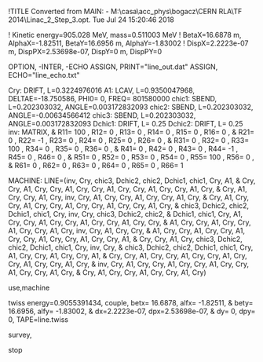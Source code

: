 !TITLE Converted from MAIN: - M:\casa\acc_phys\bogacz\CERN RLA\TF  2014\Linac_2_Step_3.opt.  Tue Jul 24 15:20:46 2018

!  Kinetic energy=905.028 MeV, mass=0.511003 MeV
!  BetaX=16.6878 m,  AlphaX=-1.82511,  BetaY=16.6956 m,  AlphaY=-1.83002 
!  DispX=2.2223e-07 m,  DispPX=2.53698e-07,  DispY=0 m,  DispPY=0 

OPTION, -INTER, -ECHO
ASSIGN, PRINT="line_out.dat"
ASSIGN, ECHO="line_echo.txt"

Cry: DRIFT, L=0.3224976016 
A1: LCAV, L=0.9350047968, DELTAE=-18.750586, PHI0=         0, FREQ= 801580000
chic1: SBEND,  L=0.202303032,  ANGLE=0.003172832093
chic2: SBEND,  L=0.202303032,  ANGLE=-0.00634566412
chic3: SBEND,  L=0.202303032,  ANGLE=0.003172832093
Dchic1: DRIFT, L=      0.25 
Dchic2: DRIFT, L=      0.25 
inv: MATRIX, & 
R11=       100 ,  R12=         0 ,  R13=         0 ,  R14=         0 ,  R15=         0 ,  R16=         0 ,   & 
R21=         0 ,  R22=        -1 ,  R23=         0 ,  R24=         0 ,  R25=         0 ,  R26=         0 ,   & 
R31=         0 ,  R32=         0 ,  R33=       100 ,  R34=         0 ,  R35=         0 ,  R36=         0 ,   & 
R41=         0 ,  R42=         0 ,  R43=         0 ,  R44=        -1 ,  R45=         0 ,  R46=         0 ,   & 
R51=         0 ,  R52=         0 ,  R53=         0 ,  R54=         0 ,  R55=       100 ,  R56=         0 ,   & 
R61=         0 ,  R62=         0 ,  R63=         0 ,  R64=         0 ,  R65=         0 ,  R66=         1 

MACHINE: LINE=(inv, Cry, chic3, Dchic2, chic2, Dchic1, chic1, Cry, A1,  &
Cry, Cry, A1, Cry, Cry, A1, Cry, Cry, A1, Cry, Cry, A1, Cry, Cry, A1, Cry,  &
Cry, A1, Cry, Cry, A1, Cry, inv, Cry, A1, Cry, Cry, A1, Cry, Cry, A1, Cry,  &
Cry, A1, Cry, Cry, A1, Cry, Cry, A1, Cry, Cry, A1, Cry, Cry, A1, Cry,  &
chic3, Dchic2, chic2, Dchic1, chic1, Cry, inv, Cry, chic3, Dchic2, chic2,  &
Dchic1, chic1, Cry, A1, Cry, Cry, A1, Cry, Cry, A1, Cry, Cry, A1, Cry, Cry,  &
A1, Cry, Cry, A1, Cry, Cry, A1, Cry, Cry, A1, Cry, inv, Cry, A1, Cry, Cry,  &
A1, Cry, Cry, A1, Cry, Cry, A1, Cry, Cry, A1, Cry, Cry, A1, Cry, Cry, A1,  &
Cry, Cry, A1, Cry, chic3, Dchic2, chic2, Dchic1, chic1, Cry, inv, Cry,  &
chic3, Dchic2, chic2, Dchic1, chic1, Cry, A1, Cry, Cry, A1, Cry, Cry, A1,  &
Cry, Cry, A1, Cry, Cry, A1, Cry, Cry, A1, Cry, Cry, A1, Cry, Cry, A1, Cry,  &
inv, Cry, A1, Cry, Cry, A1, Cry, Cry, A1, Cry, Cry, A1, Cry, Cry, A1, Cry,  &
Cry, A1, Cry, Cry, A1, Cry, Cry, A1, Cry)

use,machine

twiss energy=0.9055391434, couple, betx=   16.6878, alfx=  -1.82511, &
     bety=   16.6956, alfy=  -1.83002, &
     dx=2.2223e-07, dpx=2.53698e-07, &
     dy=         0, dpy=         0, TAPE=line.twiss 

survey,

stop
